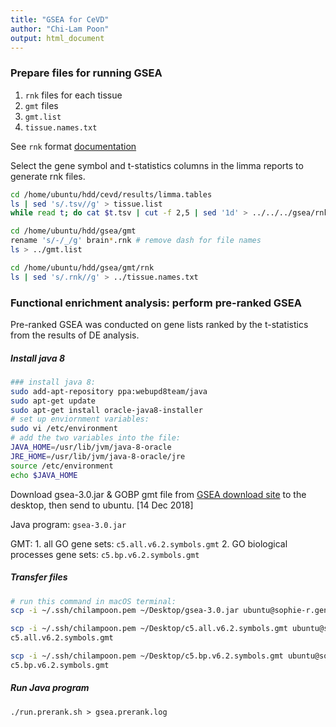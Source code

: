 ```yaml
---
title: "GSEA for CeVD"
author: "Chi-Lam Poon"
output: html_document
---
```


### Prepare files for running GSEA

1. `rnk` files for each tissue
2. `gmt` files
3. `gmt.list`
4. `tissue.names.txt`

See `rnk` format [documentation](http://software.broadinstitute.org/cancer/software/gsea/wiki/index.php/Data_formats#RNK:_Ranked_list_file_format_.28.2A.rnk.29)

Select the gene symbol and t-statistics columns in the limma reports to generate rnk files.
```bash
cd /home/ubuntu/hdd/cevd/results/limma.tables
ls | sed 's/.tsv//g' > tissue.list
while read t; do cat $t.tsv | cut -f 2,5 | sed '1d' > ../../../gsea/rnk/$t.rnk; done < tissue.list

cd /home/ubuntu/hdd/gsea/gmt
rename 's/-/_/g' brain*.rnk # remove dash for file names
ls > ../gmt.list

cd /home/ubuntu/hdd/gsea/gmt/rnk
ls | sed 's/.rnk//g' > ../tissue.names.txt
```


### Functional enrichment analysis: perform pre-ranked GSEA 
Pre-ranked GSEA was conducted on gene lists ranked by the t-statistics from the results of DE analysis.

##### Install java 8
```bash
### install java 8:
sudo add-apt-repository ppa:webupd8team/java
sudo apt-get update
sudo apt-get install oracle-java8-installer
# set up enviornment variables:
sudo vi /etc/environment
# add the two variables into the file:
JAVA_HOME=/usr/lib/jvm/java-8-oracle
JRE_HOME=/usr/lib/jvm/java-8-oracle/jre
source /etc/environment
echo $JAVA_HOME
```

Download gsea-3.0.jar & GOBP gmt file from [GSEA download site](http://software.broadinstitute.org/gsea/downloads.jsp) to the desktop, then send to ubuntu. [14 Dec 2018]

Java program: `gsea-3.0.jar`

GMT:
1. all GO gene sets: `c5.all.v6.2.symbols.gmt`
2. GO biological processes gene sets: `c5.bp.v6.2.symbols.gmt`

##### Transfer files
```bash
# run this command in macOS terminal:
scp -i ~/.ssh/chilampoon.pem ~/Desktop/gsea-3.0.jar ubuntu@sophie-r.genome.sg:/home/ubuntu/hdd/gsea

scp -i ~/.ssh/chilampoon.pem ~/Desktop/c5.all.v6.2.symbols.gmt ubuntu@sophie-r.genome.sg:/home/ubuntu/hdd/gsea
c5.all.v6.2.symbols.gmt

scp -i ~/.ssh/chilampoon.pem ~/Desktop/c5.bp.v6.2.symbols.gmt ubuntu@sophie-r.genome.sg:/home/ubuntu/hdd/gsea
c5.bp.v6.2.symbols.gmt 
```

##### Run Java program

`./run.prerank.sh > gsea.prerank.log`


